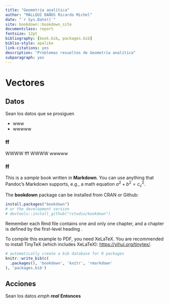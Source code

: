 ```yaml
--- 
title: "Geometría analítica"
author: "MALLQUI BAÑOS Ricardo Michel"
date: "`r Sys.Date()`"
site: bookdown::bookdown_site
documentclass: report
fontsize: 12pt
bibliography: [book.bib, packages.bib]
biblio-style: apalike
link-citations: yes
description: "Problemas resueltos de Geometría analítica"
subparagraph: yes
---
```


# Vectores

## Datos
Sean los datos que se prosiguen

* www
* wwwww

### ff

WWWW fff
WWWW wwwww

### ff

This is a _sample_ book written in **Markdown**. You can use anything that Pandoc's Markdown supports, e.g., a math equation $a^2 + b^2 = c^2_c$.

The **bookdown** package can be installed from CRAN or Github:

```r
install.packages("bookdown")
# or the development version
# devtools::install_github("rstudio/bookdown")
```

Remember each Rmd file contains one and only one chapter, and a chapter is defined by the first-level heading .

To compile this example to PDF, you need XeLaTeX. You are recommended to install TinyTeX (which includes XeLaTeX): <https://yihui.org/tinytex/>.

```r
# automatically create a bib database for R packages
knitr::write_bib(c(
  .packages(), 'bookdown', 'knitr', 'rmarkdown'
), 'packages.bib')
```
## Acciones

Sean los datos _emph_ **_real_** **Entonces** 